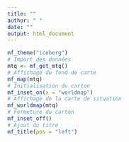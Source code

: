 ```yaml
---
title: ""
author: " "
date: ""
output: html_document
---
```


```r
mf_theme("iceberg")
# Import des données
mtq <- mf_get_mtq()
# Affichage du fond de carte
mf_map(mtq)
# Initialisation du carton
mf_inset_on(x = "worldmap")
# Affichage de la carte de situation
mf_worldmap(mtq)
# Fermeture du carton
mf_inset_off()
# Ajout du titre
mf_title(pos = "left")
```

